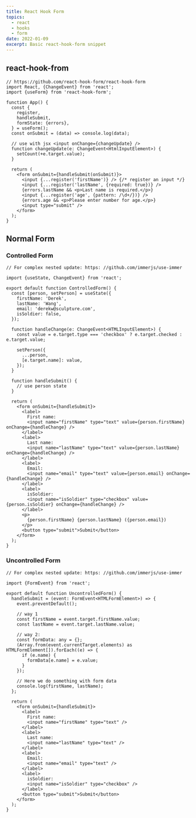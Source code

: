 ```yaml
---
title: React Hook Form
topics:
  - react
  - hooks
  - form
date: 2022-01-09
excerpt: Basic react-hook-form snippet
---
```


## react-hook-from

```tsx
// https://github.com/react-hook-form/react-hook-form
import React, {ChangeEvent} from 'react';
import {useForm} from 'react-hook-form';

function App() {
  const {
    register,
    handleSubmit,
    formState: {errors},
  } = useForm();
  const onSubmit = (data) => console.log(data);

  // use with jsx <input onChange={changeUpdate} />
  function changeUpdate(e: ChangeEvent<HtmlInputElement>) {
    setCount(+e.target.value);
  }

  return (
    <form onSubmit={handleSubmit(onSubmit)}>
      <input {...register('firstName')} /> {/* register an input */}
      <input {...register('lastName', {required: true})} />
      {errors.lastName && <p>Last name is required.</p>}
      <input {...register('age', {pattern: /\d+/})} />
      {errors.age && <p>Please enter number for age.</p>}
      <input type="submit" />
    </form>
  );
}
```

## Normal Form

### Controlled Form

```tsx
// For complex nested update: https: //github.com/immerjs/use-immer

import {useState, ChangeEvent} from 'react';

export default function ControlledForm() {
  const [person, setPerson] = useState({
    firstName: 'Derek',
    lastName: 'Wang',
    email: 'derekw@sculpture.com',
    isSoldier: false,
  });

  function handleChange(e: ChangeEvent<HTMLInputElement>) {
    const value = e.target.type === 'checkbox' ? e.target.checked : e.target.value;

    setPerson({
      ...person,
      [e.target.name]: value,
    });
  }

  function handleSubmit() {
    // use person state
  }

  return (
    <form onSubmit={handleSubmit}>
      <label>
        First name:
        <input name="firstName" type="text" value={person.firstName} onChange={handleChange} />
      </label>
      <label>
        Last name:
        <input name="lastName" type="text" value={person.lastName} onChange={handleChange} />
      </label>
      <label>
        Email:
        <input name="email" type="text" value={person.email} onChange={handleChange} />
      </label>
      <label>
        isSoldier:
        <input name="isSoldier" type="checkbox" value={person.isSoldier} onChange={handleChange} />
      </label>
      <p>
        {person.firstName} {person.lastName} ({person.email})
      </p>
      <button type="submit">Submit</button>
    </form>
  );
}
```

### Uncontrolled Form

```tsx
// For complex nested update: https: //github.com/immerjs/use-immer

import {FormEvent} from 'react';

export default function UncontrolledForm() {
  handleSubmit = (event: FormEvent<HTMLFormElement>) => {
    event.preventDefault();

    // way 1
    const firstName = event.target.firstName.value;
    const lastName = event.target.lastName.value;

    // way 2:
    const formData: any = {};
    (Array.from(event.currentTarget.elements) as HTMLFormElement[]).forEach((e) => {
      if (e.name) {
        formData[e.name] = e.value;
      }
    });

    // Here we do something with form data
    console.log(firstName, lastName);
  };

  return (
    <form onSubmit={handleSubmit}>
      <label>
        First name:
        <input name="firstName" type="text" />
      </label>
      <label>
        Last name:
        <input name="lastName" type="text" />
      </label>
      <label>
        Email:
        <input name="email" type="text" />
      </label>
      <label>
        isSoldier:
        <input name="isSoldier" type="checkbox" />
      </label>
      <button type="submit">Submit</button>
    </form>
  );
}
```
